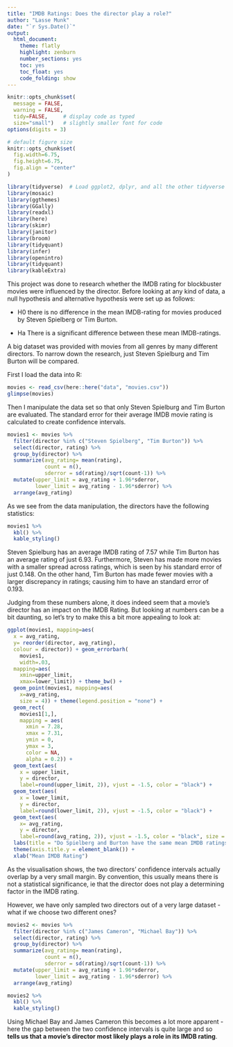 ```yaml
---
title: "IMDB Ratings: Does the director play a role?"
author: "Lasse Munk"
date: "`r Sys.Date()`"
output:
  html_document:
    theme: flatly
    highlight: zenburn
    number_sections: yes
    toc: yes
    toc_float: yes
    code_folding: show
---
```



```r
knitr::opts_chunk$set(
  message = FALSE, 
  warning = FALSE, 
  tidy=FALSE,     # display code as typed
  size="small")   # slightly smaller font for code
options(digits = 3)

# default figure size
knitr::opts_chunk$set(
  fig.width=6.75, 
  fig.height=6.75,
  fig.align = "center"
)
```


```r
library(tidyverse)  # Load ggplot2, dplyr, and all the other tidyverse packages
library(mosaic)
library(ggthemes)
library(GGally)
library(readxl)
library(here)
library(skimr)
library(janitor)
library(broom)
library(tidyquant)
library(infer)
library(openintro)
library(tidyquant)
library(kableExtra)
```

This project was done to research whether the IMDB rating for blockbuster movies were influenced by the director. Before looking at any kind of data, a null hypothesis and alternative hypothesis were set up as follows:

* H0 there is no difference in the mean IMDB-rating for movies produced by Steven Spielberg or Tim Burton. 

* Ha There is a significant difference between these mean IMDB-ratings.

A big dataset was provided with movies from all genres by many different directors. To narrow down the research, just Steven Spielburg and Tim Burton will be compared. 

First I load the data into R: 

```r
movies <- read_csv(here::here("data", "movies.csv"))
glimpse(movies)
```

Then I manipulate the data set so that only Steven Spielburg and Tim Burton are evaluated. The standard error for their average IMDB movie rating is calculated to create confidence intervals. 

```r
movies1 <- movies %>% 
  filter(director %in% c("Steven Spielberg", "Tim Burton")) %>%
  select(director, rating) %>%
  group_by(director) %>%
  summarize(avg_rating= mean(rating), 
            count = n(),
            sderror = sd(rating)/sqrt(count-1)) %>%
  mutate(upper_limit = avg_rating + 1.96*sderror,
         lower_limit = avg_rating - 1.96*sderror) %>%
  arrange(avg_rating)
```

As we see from the data manipulation, the directors have the following statistics: 

```r
movies1 %>% 
  kbl() %>%
  kable_styling()
```
Steven Spielburg has an average IMDB rating of 7.57 while Tim Burton has an average rating of just 6.93. Furthermore, Steven has made more movies with a smaller spread across ratings, which is seen by his standard error of just 0.148. On the other hand, Tim Burton has made fewer movies with a larger discrepancy in ratings; causing him to have an standard error of 0.193. 

Judging from these numbers alone, it does indeed seem that a movie's director has an impact on the IMDB Rating. But looking at numbers can be a bit daunting, so let's try to make this a bit more appealing to look at: 

```r
ggplot(movies1, mapping=aes(
  x = avg_rating,
  y= reorder(director, avg_rating), 
  colour = director)) + geom_errorbarh(
    movies1, 
    width=.03, 
  mapping=aes(
    xmin=upper_limit, 
    xmax=lower_limit)) + theme_bw() + 
  geom_point(movies1, mapping=aes(
    x=avg_rating, 
    size = 4)) + theme(legend.position = "none") + 
  geom_rect(
    movies1[1,], 
    mapping = aes(
      xmin = 7.28, 
      xmax = 7.31, 
      ymin = 0, 
      ymax = 3, 
      color = NA, 
      alpha = 0.2)) + 
  geom_text(aes(
    x = upper_limit, 
    y = director, 
    label=round(upper_limit, 2)), vjust = -1.5, color = "black") + 
  geom_text(aes(
    x = lower_limit, 
    y = director, 
    label=round(lower_limit, 2)), vjust = -1.5, color = "black") +
  geom_text(aes(
    x= avg_rating, 
    y = director, 
    label=round(avg_rating, 2)), vjust = -1.5, color = "black", size = 6) + 
  labs(title = "Do Spielberg and Burton have the same mean IMDB ratings?",            subtitle = "95% confidence intervals overlap") + 
  theme(axis.title.y = element_blank()) + 
  xlab("Mean IMDB Rating")
```
As the visualisation shows, the two directors' confidence intervals actually overlap by a very small margin. By convention, this usually means there is not a statistical significance, ie that the director does not play a determining factor in the IMDB rating. 

However, we have only sampled two directors out of a very large dataset - what if we choose two different ones? 

```r
movies2 <- movies %>% 
  filter(director %in% c("James Cameron", "Michael Bay")) %>%
  select(director, rating) %>%
  group_by(director) %>%
  summarize(avg_rating= mean(rating), 
            count = n(),
            sderror = sd(rating)/sqrt(count-1)) %>%
  mutate(upper_limit = avg_rating + 1.96*sderror,
         lower_limit = avg_rating - 1.96*sderror) %>%
  arrange(avg_rating)

movies2 %>%
  kbl() %>%
  kable_styling()
```
Using Michael Bay and James Cameron this becomes a lot more apparent - here the gap between the two confidence intervals is quite large and so **tells us that a movie's director most likely plays a role in its IMDB rating**. 
